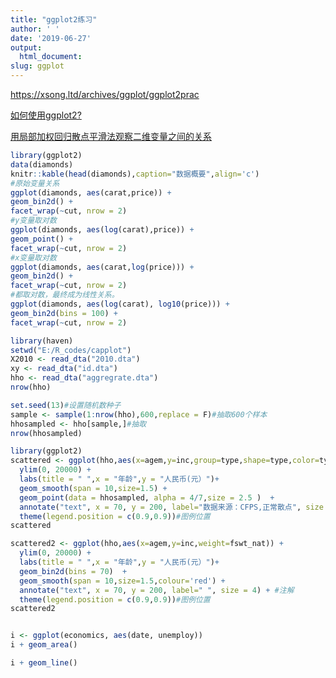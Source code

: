 ```yaml
---
title: "ggplot2练习" 
author: ' '
date: '2019-06-27'
output:
  html_document:
slug: ggplot
---
```

<https://xsong.ltd/archives/ggplot/ggplot2prac>

[如何使用ggplot2?](https://mp.weixin.qq.com/s/mlfCRrd0CMzoYpuCSqsVtQ)

[用局部加权回归散点平滑法观察二维变量之间的关系](https://cosx.org/2008/11/lowess-to-explore-bivariate-correlation-by-yihui)

```r
library(ggplot2)
data(diamonds)
knitr::kable(head(diamonds),caption="数据概要",align='c')
#原始变量关系
ggplot(diamonds, aes(carat,price)) +
geom_bin2d() +
facet_wrap(~cut, nrow = 2)
#y变量取对数
ggplot(diamonds, aes(log(carat),price)) +
geom_point() +
facet_wrap(~cut, nrow = 2)
#x变量取对数
ggplot(diamonds, aes(carat,log(price))) +
geom_bin2d() +
facet_wrap(~cut, nrow = 2)
#都取对数，最终成为线性关系。
ggplot(diamonds, aes(log(carat), log10(price))) +
geom_bin2d(bins = 100) +
facet_wrap(~cut, nrow = 2)
```
```r
library(haven)
setwd("E:/R_codes/capplot")
X2010 <- read_dta("2010.dta")
xy <- read_dta("id.dta")
hho <- read_dta("aggregrate.dta")
nrow(hho)

set.seed(13)#设置随机数种子
sample <- sample(1:nrow(hho),600,replace = F)#抽取600个样本
hhosampled <- hho[sample,]#抽取
nrow(hhosampled)

library(ggplot2)
scattered <- ggplot(hho,aes(x=agem,y=inc,group=type,shape=type,color=type,weight=fswt_nat)) +
  ylim(0, 20000) +
  labs(title = " ",x = "年龄",y = "人民币(元）")+
  geom_smooth(span = 10,size=1.5) + 
  geom_point(data = hhosampled, alpha = 4/7,size = 2.5 )  +
  annotate("text", x = 70, y = 200, label="数据来源：CFPS,正常散点", size = 4) + #注解
  theme(legend.position = c(0.9,0.9))#图例位置
scattered

scattered2 <- ggplot(hho,aes(x=agem,y=inc,weight=fswt_nat)) +
  ylim(0, 20000) +
  labs(title = " ",x = "年龄",y = "人民币(元）")+
  geom_bin2d(bins = 70)  +
  geom_smooth(span = 10,size=1.5,colour='red') +
  annotate("text", x = 70, y = 200, label=" ", size = 4) + #注解
  theme(legend.position = c(0.9,0.9))#图例位置
scattered2



```



```r
i <- ggplot(economics, aes(date, unemploy))
i + geom_area()

i + geom_line()




```

